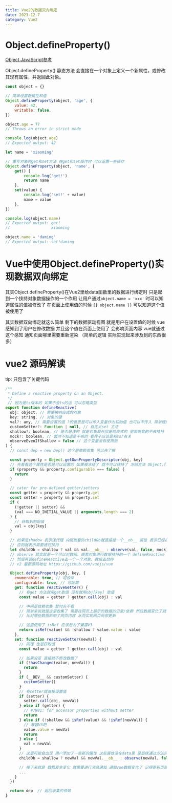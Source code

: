 ```yaml
---
title: Vue2的数据双向绑定
date: 2023-12-7
category: Vue2
---
```


# Object.defineProperty()

<a href="https://developer.mozilla.org/zh-CN/docs/Web/JavaScript/Reference/Global_Objects/Object">
	Object JavaScript参考
</a>

Object.defineProperty() 静态方法 会直接在一个对象上定义一个新属性，或修改其现有属性，并返回此对象。

```js
const object = {}

// 简单设置新属性和值
Object.defineProperty(object, 'age', {
	value: 42,
	writable: false,
})

object.age = 77
// Throws an error in strict mode

console.log(object.age)
// Expected output: 42

let name = 'xiaoming'

// 重写对象的get和set方法 在get和set操作时 可以设置一些操作
Object.defineProperty(object, 'name', {
	get() {
		console.log('get!')
		return name
	},
	set(value) {
		console.log('set!' + value)
		name = value
	},
})

console.log(object.name)
// Expected output: get!
//                  xiaoming

object.name = 'daming'
// Expected output: set!daming
```

# Vue中使用Object.defineProperty()实现数据双向绑定

其实Object.defineProperty()在Vue2里给data函数里的数据进行绑定时 只是起到一个挟持对象数据操作的一个作用
让用户通过`object.name = 'xxx'` 时可以知道属性的值被修改了 在页面上使用值的时候 `{{ object.name }}` 可以知道这个值被使用了

其实数据双向绑定就这么简单 剩下的数据驱动视图 就是用户在设置值的时候 vue感知到了用户在修改数据 并且这个值在页面上使用了 会影响页面内容
vue就通过这个感知 通知页面哪里需要重新渲染 （简单的逻辑 实际实现起来涉及到的东西很多）

# vue2 源码解读

tip: 只包含了关键代码

```js
/**
 * Define a reactive property on an Object.
 */
 // 因为是ts版本的 如果不会ts的话 可以忽略类型
export function defineReactive(
  obj: object, // 需要被响应式的对象
  key: string, // 对象的键
  val?: any, // 需要设置的值 ?的意思是可以传入变量作为初始值 也可以不传入 简单理解为非必填 非必填参数一般都在必填参数后面
  customSetter?: Function | null, // 自定义set 方法
  shallow?: boolean, // 是否是浅的 就是对象最外层是响应式的 里面嵌套的不去挟持
  mock?: boolean, // 暂时不知道是干嘛的 看样子应该是和ssr有关
  observeEvenIfShallow = false // 这个变量没有使用到
) {
  // const dep = new Dep() 这个是依赖收集 可以先了解

  const property = Object.getOwnPropertyDescriptor(obj, key)
  // 先看看这个属性是否是可以设置的 如果被冻结了 就不可以挟持了 冻结方法 Object.freeze()
  if (property && property.configurable === false) {
    return
  }

  // cater for pre-defined getter/setters
  const getter = property && property.get
  const setter = property && property.set
  if (
    (!getter || setter) &&
    (val === NO_INITIAL_VALUE || arguments.length === 2)
  ) {
    // 获取到初始值
    val = obj[key]
  }

  // 如果是shadow 表示浅代理 内层嵌套的childOb就直接挂一个__ob__ 属性 表示已经被些吃过了 不需要些吃了 相对于是一个假的挟持
  // 否则就表示需要递归挟持
  let childOb = shallow ? val && val.__ob__ : observe(val, false, mock)
  // observe 其实就是一个可以对数组、嵌套对象进行数据挟持的一个 defineReactive 就是加了些判读、循环、递归
  // 然后再调defineReactive去一个一个对象、数组去劫持
  // v2 最新源码地址 https://github.com/vuejs/vue

  Object.defineProperty(obj, key, {
    enumerable: true, // 可枚举
    configurable: true, // 可配置
    get: function reactiveGetter() {
      // 有get 方法就用get取值 没有就用obj[key] 取值
      const value = getter ? getter.call(obj) : val

      // 中间是依赖收集 暂时先不看
      // 简单来说就是这里收集了 需要在网页上展示的数据的记录/依赖 然后数据变化了就可以通过这些记录
      // 比对哪些数据影响了网页内容 从而实现网页局部更新

      // 这里使用了 isRef 应该是为了兼容V3
      return isRef(value) && !shallow ? value.value : value
    },
    set: function reactiveSetter(newVal) {
      // 同理 也是获取值
      const value = getter ? getter.call(obj) : val

      // 如果没变 直接就不修改数据了
      if (!hasChanged(value, newVal)) {
        return
      }
      if (__DEV__ && customSetter) {
        customSetter()
      }
      // 有setter就直接设置值
      if (setter) {
        setter.call(obj, newVal)
      } else if (getter) {
        // #7981: for accessor properties without setter
        return
      } else if (!shallow && isRef(value) && !isRef(newVal)) {
        // 兼容V3吧
        value.value = newVal
        return
      } else {
        val = newVal
      }
      // 这里可能会出现 用户添加了一些新的属性 这些属性没在data里 是后续通过方法调用加的 可能没被代理到 要进行重新代理
      childOb = shallow ? newVal && newVal.__ob__ : observe(newVal, false, mock)

      // 接下来就是 数据发生变化 就需要进行消息通知 通知vue数据变化了 记得更新页面
      ...
    }
  })

  return dep  // 返回收集的依赖
}



```
